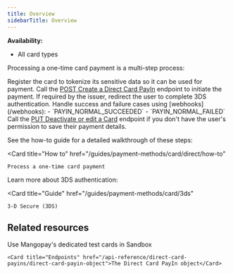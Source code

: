 ```yaml
---
title: Overview
sidebarTitle: Overview
---
```


**Availability:**
- All card types

Processing a one-time card payment is a multi-step process: 

<Steps>
    <Step title="Tokenization">
        Register the card to tokenize its sensitive data so it can be used for payment.
    </Step>
    <Step title="Request">
        Call the <a href="/api-reference/direct-card-payins/create-direct-card-payin">POST Create a Direct Card PayIn</a> endpoint to initiate the payment.
    </Step>
    <Step title="Redirection">
        If required by the issuer, redirect the user to complete 3DS authentication.
    </Step>
    <Step title="Result">
        Handle success and failure cases using [webhooks](/webhooks): 
            - `PAYIN_NORMAL_SUCCEEDED`
            - `PAYIN_NORMAL_FAILED`
    </Step>
    <Step title="Card deactivation">
        Call the <a href="/api-reference/cards/deactivate-edit-card">PUT Deactivate or edit a Card</a> endpoint if you don't have the user's permission to save their payment details.
    </Step>
</Steps>

See the how-to guide for a detailed walkthrough of these steps:

<Card
    title="How to"
    href="/guides/payment-methods/card/direct/how-to"
>
    Process a one-time card payment
</Card>

Learn more about 3DS authentication: 

<Card 
    title="Guide" 
    href="/guides/payment-methods/card/3ds"
>
    3-D Secure (3DS) 
</Card>

## Related resources

<CardGroup col={2}> 
    <Card title="Test cards" href="/testing/payment-methods">Use Mangopay's dedicated test cards in Sandbox</Card>

    <Card title="Endpoints" href="/api-reference/direct-card-payins/direct-card-payin-object">The Direct Card PayIn object</Card>  
</CardGroup>
